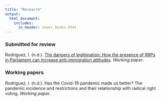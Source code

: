 ```yaml
---
title: "Research"
output:
  html_document:
    includes:
      in_header: cover_books.html
---
```


### Submitted for review

Rodríguez, I. (n.d.). [The dangers of legitimation: How the presence of RRPs in Parliament can increase anti-immigration attitudes](legitimation_paper.html). *Working paper*.

### Working papers

Rodríguez, I. (n.d.). Has the Covid-19 pandemic made us better? The pandemic incidence and restrictions and their relationship with radical right voting. *Working paper*.